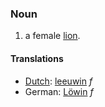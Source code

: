 ===Noun===

# a female [[lion]].

====Translations====
*[[Dutch]]: [[leeuwin]] ''f''
*German: [[Löwin]] ''f''